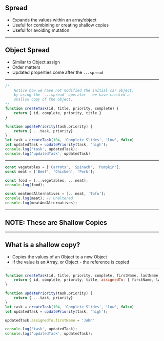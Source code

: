 
## Spread

* Expands the values within an array/object
* Useful for combining or creating shallow copies
* Useful for avoiding mutation

---

## Object Spread 

* Similar to Object.assign
* Order matters 
* Updated properties come after the `...spread`

---

```js Object Spread
/*
    Notice how we have not modified the initial car object,
    by using the `...spread` operator - we have created a
    shallow copy of the object.
*/
function createTask(id, title, priority, complete) {
    return { id, complete, priority, title }
}

function updatePriority(task,priority) {
    return { ...task, priority}
}
let task = createTask(104, 'Complete Slides', 'low', false)
let updatedTask = updatePriority(task, 'high');
console.log('task', updatedTask);
console.log('updatedTask', updatedTask)
```
---


```javascript Array Spread
const vegetables = ['Carrots', 'Spinach', 'Pumpkin'];
const meat = ['Beef', 'Chicken', 'Pork'];

const food = [...vegetables, ...meat];
console.log(food);

const meatAndAlternatives = [...meat, 'Tofu'];
console.log(meat); // Unaltered
console.log(meatAndAlternatives);
```

---

## NOTE: These are Shallow Copies 

---

## What is a shallow copy? 

* Copies the values of an Object to a new Object
* If the value is an Array, or Object - the reference is copied


---

```js Accidental Mutation
function createTask(id, title, priority, complete, firstName, lastName) {
    return { id, complete, priority, title, assignedTo: { firstName, lastName } }
}

function updatePriority(task,priority) {
    return { ...task, priority}
}
let task = createTask(104, 'Complete Slides', 'low', false)
let updatedTask = updatePriority(task, 'high');

updatedTask.assignedTo.firstName = 'John'

console.log('task', updatedTask);
console.log('updatedTask', updatedTask);
```
